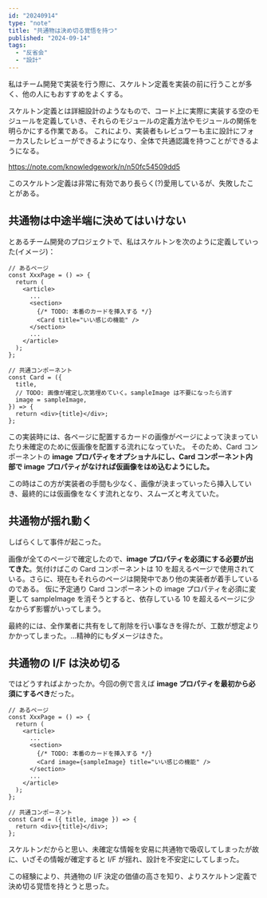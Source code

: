 ```yaml
---
id: "20240914"
type: "note"
title: "共通物は決め切る覚悟を持つ"
published: "2024-09-14"
tags:
  - "反省会"
  - "設計"
---
```


私はチーム開発で実装を行う際に、スケルトン定義を実装の前に行うことが多く、他の人にもおすすめをよくする。

スケルトン定義とは詳細設計のようなもので、コード上に実際に実装する空のモジュールを定義していき、それらのモジュールの定義方法やモジュールの関係を明らかにする作業である。
これにより、実装者もレビュワーも主に設計にフォーカスしたレビューができるようになり、全体で共通認識を持つことができるようになる。

https://note.com/knowledgework/n/n50fc54509dd5

このスケルトン定義は非常に有効であり長らく(?)愛用しているが、失敗したことがある。

## 共通物は中途半端に決めてはいけない

とあるチーム開発のプロジェクトで、私はスケルトンを次のように定義していった(イメージ)：

```tsx
// あるページ
const XxxPage = () => {
  return (
    <article>
      ...
      <section>
        {/* TODO: 本番のカードを挿入する */}
        <Card title="いい感じの機能" />
      </section>
      ...
    </article>
  );
};

// 共通コンポーネント
const Card = ({
  title,
  // TODO: 画像が確定し次第埋めていく。sampleImage は不要になったら消す
  image = sampleImage,
}) => {
  return <div>{title}</div>;
};
```

この実装時には、各ページに配置するカードの画像がページによって決まっていたり未確定のために仮画像を配置する流れになっていた。
そのため、Card コンポーネントの **image プロパティをオプショナルにし、Card コンポーネント内部で image プロパティがなければ仮画像をはめ込むようにした。**

この時はこの方が実装者の手間も少なく、画像が決まっていったら挿入していき、最終的には仮画像をなくす流れとなり、スムーズと考えていた。

## 共通物が揺れ動く

しばらくして事件が起こった。

画像が全てのページで確定したので、**image プロパティを必須にする必要が出てきた**。気付けばこの Card コンポーネントは 10 を超えるページで使用されている。さらに、現在もそれらのページは開発中であり他の実装者が着手しているのである。
仮に予定通り Card コンポーネントの image プロパティを必須に変更して sampleImage を消そうとすると、依存している 10 を超えるページに少なからず影響がいってしまう。

最終的には、全作業者に共有をして削除を行い事なきを得たが、工数が想定よりかかってしまった。…精神的にもダメージはきた。

## 共通物の I/F は決め切る

ではどうすればよかったか。今回の例で言えば **image プロパティを最初から必須にするべき**だった。

```tsx
// あるページ
const XxxPage = () => {
  return (
    <article>
      ...
      <section>
        {/* TODO: 本番のカードを挿入する */}
        <Card image={sampleImage} title="いい感じの機能" />
      </section>
      ...
    </article>
  );
};

// 共通コンポーネント
const Card = ({ title, image }) => {
  return <div>{title}</div>;
};
```

スケルトンだからと思い、未確定な情報を安易に共通物で吸収してしまったが故に、いざその情報が確定すると I/F が揺れ、設計を不安定にしてしまった。

この経験により、共通物の I/F 決定の価値の高さを知り、よりスケルトン定義で決め切る覚悟を持とうと思った。
